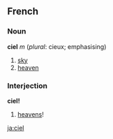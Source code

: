 ==French==
===Noun===
'''ciel''' ''m'' (''plural'': cieux; emphasising)

#[[sky]]
#[[heaven]]

===Interjection===
'''ciel!'''

#[[heavens]]!
[[ja:ciel]]